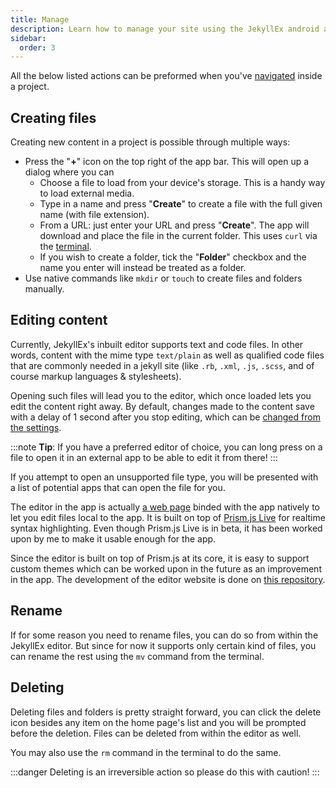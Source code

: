 ```yaml
---
title: Manage
description: Learn how to manage your site using the JekyllEx android app.
sidebar:
  order: 3
---
```


All the below listed actions can be preformed when you've [navigated](/usage/explore) inside a project.

## Creating files

Creating new content in a project is possible through multiple ways:

* Press the "**+**" icon on the top right of the app bar. This will open up a dialog where you can
  * Choose a file to load from your device's storage. This is a handy way to load external media.
  * Type in a name and press "**Create**" to create a file with the full given name (with file extension).
  * From a URL: just enter your URL and press "**Create**". The app will download and place the file in the current folder. This uses `curl` via the [terminal](/usage/terminal "mention").
  * If you wish to create a folder, tick the "**Folder**" checkbox and the name you enter will instead be treated as a folder.
* Use native commands like `mkdir` or `touch` to create files and folders manually.

## Editing content

Currently, JekyllEx's inbuilt editor supports text and code files. In other words, content with the mime type `text/plain` as well as qualified code files that are commonly needed in a jekyll site (like `.rb`, `.xml`, `.js`, `.scss`, and of course markup languages & stylesheets).

Opening such files will lead you to the editor, which once loaded lets you edit the content right away. By default, changes made to the content save with a delay of 1 second after you stop editing, which can be [changed from the settings](/usage/settings#editor-delay).

:::note
**Tip**: If you have a preferred editor of choice, you can long press on a file to open it in an external app to be able to edit it from there!
:::

If you attempt to open an unsupported file type, you will be presented with a list of potential apps that can open the file for you.

The editor in the app is actually [a web page](https://editor.jekyllex.xyz) binded with the app natively to let you edit files local to the app. It is built on top of [Prism.js Live](https://live.prismjs.com) for realtime syntax highlighting. Even though Prism.js Live is in beta, it has been worked upon by me to make it usable enough for the app.

Since the editor is built on top of Prism.js at its core, it is easy to support custom themes which can be worked upon in the future as an improvement in the app. The development of the editor website is done on [this repository](https://github.com/jekyllex/editor).

## Rename

If for some reason you need to rename files, you can do so from within the JekyllEx editor. But since for now it supports only certain kind of files, you can rename the rest using the `mv` command from the terminal.

## Deleting

Deleting files and folders is pretty straight forward, you can click the delete icon besides any item on the home page's list and you will be prompted before the deletion. Files can be deleted from within the editor as well.

You may also use the `rm` command in the terminal to do the same.

:::danger
Deleting is an irreversible action so please do this with caution!
:::
